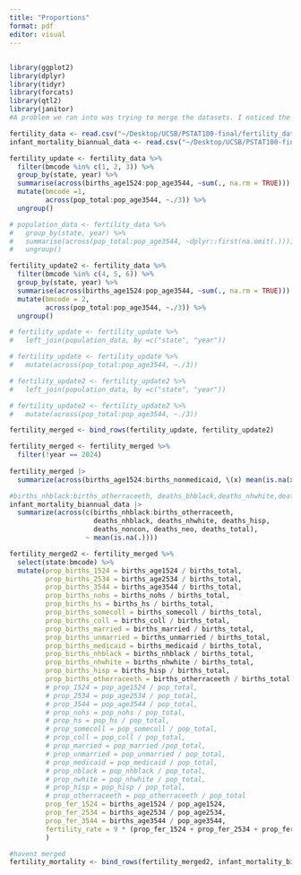 ```yaml
---
title: "Proportions"
format: pdf
editor: visual
---
```


## 

```r
library(ggplot2)
library(dplyr)
library(tidyr)
library(forcats)
library(qtl2)
library(janitor)
#A problem we ran into was trying to merge the datasets. I noticed the births columns by ethnicities did not have the same values. 
```

```r
fertility_data <- read.csv("~/Desktop/UCSB/PSTAT100-final/fertility_data.csv")
infant_mortality_biannual_data <- read.csv("~/Desktop/UCSB/PSTAT100-final/infant_mortality_biannual_data.csv")
```

```r
fertility_update <- fertility_data %>%
  filter(bmcode %in% c(1, 2, 3)) %>%  
  group_by(state, year) %>%  
  summarise(across(births_age1524:pop_age3544, ~sum(., na.rm = TRUE))) %>%  
  mutate(bmcode =1,
         across(pop_total:pop_age3544, ~./3)) %>% 
  ungroup() 

# population_data <- fertility_data %>% 
#   group_by(state, year) %>% 
#   summarise(across(pop_total:pop_age3544, ~dplyr::first(na.omit(.)))) %>% 
#   ungroup()

fertility_update2 <- fertility_data %>%
  filter(bmcode %in% c(4, 5, 6)) %>%  
  group_by(state, year) %>%  
  summarise(across(births_age1524:pop_age3544, ~sum(., na.rm = TRUE))) %>%  
  mutate(bmcode = 2,
         across(pop_total:pop_age3544, ~./3)) %>% 
  ungroup()

# fertility_update <- fertility_update %>% 
#   left_join(population_data, by =c("state", "year"))

# fertility_update <- fertility_update %>% 
#   mutate(across(pop_total:pop_age3544, ~./3))

# fertility_update2 <- fertility_update2 %>% 
#   left_join(population_data, by =c("state", "year"))

# fertility_update2 <- fertility_update2 %>% 
#   mutate(across(pop_total:pop_age3544, ~./3))

fertility_merged <- bind_rows(fertility_update, fertility_update2)

fertility_merged <- fertility_merged %>% 
  filter(!year == 2024)
  
fertility_merged |>
  summarize(across(births_age1524:births_nonmedicaid, \(x) mean(is.na(x))))

#births_nhblack:births_otherraceeth, deaths_bhblack,deaths_nhwhite,deaths_hisp, deaths_noncon, deaths_neo, deaths_total
infant_mortality_biannual_data |>
  summarize(across(c(births_nhblack:births_otherraceeth, 
                     deaths_nhblack, deaths_nhwhite, deaths_hisp, 
                     deaths_noncon, deaths_neo, deaths_total), 
                   ~ mean(is.na(.))))
```

```r
fertility_merged2 <- fertility_merged %>% 
  select(state:bmcode) %>% 
  mutate(prop_births_1524 = births_age1524 / births_total,
         prop_births_2534 = births_age2534 / births_total,
         prop_births_3544 = births_age3544 / births_total,
         prop_births_nohs = births_nohs / births_total,
         prop_births_hs = births_hs / births_total,
         prop_births_somecoll = births_somecoll / births_total,
         prop_births_coll = births_coll / births_total,
         prop_births_married = births_married / births_total,
         prop_births_unmarried = births_unmarried / births_total,
         prop_births_medicaid = births_medicaid / births_total,
         prop_births_nhblack = births_nhblack / births_total,
         prop_births_nhwhite = births_nhwhite / births_total,
         prop_births_hisp = births_hisp / births_total,
         prop_births_otherraceeth = births_otherraceeth / births_total,
         # prop_1524 = pop_age1524 / pop_total,
         # prop_2534 = pop_age2534 / pop_total,
         # prop_3544 = pop_age3544 / pop_total,
         # prop_nohs = pop_nohs / pop_total,
         # prop_hs = pop_hs / pop_total,
         # prop_somecoll = pop_somecoll / pop_total,
         # prop_coll = pop_coll / pop_total,
         # prop_married = pop_married /pop_total,
         # prop_unmarried = pop_unmarried / pop_total,
         # prop_medicaid = pop_medicaid / pop_total,
         # prop_nblack = pop_nhblack / pop_total,
         # prop_nwhite = pop_nhwhite / pop_total,
         # prop_hisp = pop_hisp / pop_total,
         # prop_otherraceeth = pop_otherraceeth / pop_total
         prop_fer_1524 = births_age1524 / pop_age1524,
         prop_fer_2534 = births_age2534 / pop_age2534,
         prop_fer_3544 = births_age3544 / pop_age3544,
         fertility_rate = 9 * (prop_fer_1524 + prop_fer_2534 + prop_fer_3544)
         )
```

```r
#havent merged
fertility_mortality <- bind_rows(fertility_merged2, infant_mortality_biannual_data)
```
